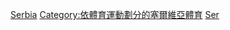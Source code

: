 {{Commons cat|Water polo in Serbia}}

[[Category:各國水球|Serbia]]
[[Category:依體育運動劃分的塞爾維亞體育|Category:依體育運動劃分的塞爾維亞體育]]
[[Category:歐洲水球|Ser]]